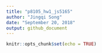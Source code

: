 ```yaml
---
title: "p8105_hw1_js5165"
author: "Jingqi Song"
date: "September 20, 2018"
output: github_document
---
```


```r
knitr::opts_chunk$set(echo = TRUE)
```
